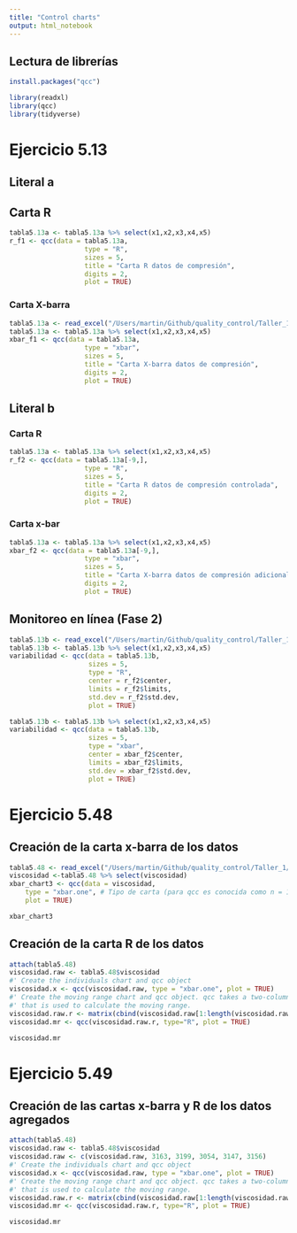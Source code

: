 ```yaml
---
title: "Control charts"
output: html_notebook
---
```


## Lectura de librerías
```r
install.packages("qcc")
```

```r
library(readxl)
library(qcc)
library(tidyverse)
```


# Ejercicio 5.13

## Literal a

## Carta R

```r
tabla5.13a <- tabla5.13a %>% select(x1,x2,x3,x4,x5)
r_f1 <- qcc(data = tabla5.13a,
                   type = "R",
                   sizes = 5,
                   title = "Carta R datos de compresión", 
                   digits = 2, 
                   plot = TRUE)
```

### Carta X-barra
```r
tabla5.13a <- read_excel("/Users/martin/Github/quality_control/Taller_1/dptTACC_230218.xlsx", sheet = "d5.13f1")
tabla5.13a <- tabla5.13a %>% select(x1,x2,x3,x4,x5)
xbar_f1 <- qcc(data = tabla5.13a,
                   type = "xbar",
                   sizes = 5,
                   title = "Carta X-barra datos de compresión", 
                   digits = 2, 
                   plot = TRUE)
```


## Literal b

### Carta R
```r
tabla5.13a <- tabla5.13a %>% select(x1,x2,x3,x4,x5)
r_f2 <- qcc(data = tabla5.13a[-9,],
                   type = "R",
                   sizes = 5,
                   title = "Carta R datos de compresión controlada", 
                   digits = 2, 
                   plot = TRUE)
```


### Carta x-bar
```r
tabla5.13a <- tabla5.13a %>% select(x1,x2,x3,x4,x5)
xbar_f2 <- qcc(data = tabla5.13a[-9,],
                   type = "xbar",
                   sizes = 5,
                   title = "Carta X-barra datos de compresión adicionales", 
                   digits = 2, 
                   plot = TRUE)
```

## Monitoreo en línea (Fase 2)

```r
tabla5.13b <- read_excel("/Users/martin/Github/quality_control/Taller_1/dptTACC_230218.xlsx", sheet = "d5.13f2")
tabla5.13b <- tabla5.13b %>% select(x1,x2,x3,x4,x5)
variabilidad <- qcc(data = tabla5.13b,
                    sizes = 5,
                    type = "R",
                    center = r_f2$center,
                    limits = r_f2$limits,
                    std.dev = r_f2$std.dev,
                    plot = TRUE)
```


```r
tabla5.13b <- tabla5.13b %>% select(x1,x2,x3,x4,x5)
variabilidad <- qcc(data = tabla5.13b,
                    sizes = 5,
                    type = "xbar",
                    center = xbar_f2$center,
                    limits = xbar_f2$limits,
                    std.dev = xbar_f2$std.dev,
                    plot = TRUE)
```


# Ejercicio 5.48

## Creación de la carta x-barra de los datos

```r
tabla5.48 <- read_excel("/Users/martin/Github/quality_control/Taller_1/dptTACC_230218.xlsx", sheet = "d5.48")
viscosidad <-tabla5.48 %>% select(viscosidad)
xbar_chart3 <- qcc(data = viscosidad, 
    type = "xbar.one", # Tipo de carta (para qcc es conocida como n = 1)
    plot = TRUE) 
```

```r
xbar_chart3
```

## Creación de la carta R de los datos

```r
attach(tabla5.48)
viscosidad.raw <- tabla5.48$viscosidad
#' Create the individuals chart and qcc object
viscosidad.x <- qcc(viscosidad.raw, type = "xbar.one", plot = TRUE)
#' Create the moving range chart and qcc object. qcc takes a two-column matrix
#' that is used to calculate the moving range.
viscosidad.raw.r <- matrix(cbind(viscosidad.raw[1:length(viscosidad.raw)-1], viscosidad.raw[2:length(viscosidad.raw)]), ncol=2)
viscosidad.mr <- qcc(viscosidad.raw.r, type="R", plot = TRUE)
```


```r
viscosidad.mr
```

# Ejercicio 5.49

## Creación de las cartas x-barra y R de los datos agregados

```r
attach(tabla5.48)
viscosidad.raw <- tabla5.48$viscosidad
viscosidad.raw <- c(viscosidad.raw, 3163, 3199, 3054, 3147, 3156)
#' Create the individuals chart and qcc object
viscosidad.x <- qcc(viscosidad.raw, type = "xbar.one", plot = TRUE)
#' Create the moving range chart and qcc object. qcc takes a two-column matrix
#' that is used to calculate the moving range.
viscosidad.raw.r <- matrix(cbind(viscosidad.raw[1:length(viscosidad.raw)-1], viscosidad.raw[2:length(viscosidad.raw)]), ncol=2)
viscosidad.mr <- qcc(viscosidad.raw.r, type="R", plot = TRUE)
```


```r
viscosidad.mr
```